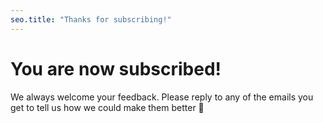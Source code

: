 ```yaml
---
seo.title: "Thanks for subscribing!"
---
```

# You are now subscribed!

We always welcome your feedback. Please reply to any of the emails you get to tell us how we could make them better 🙂
